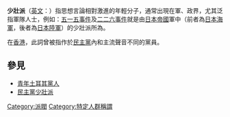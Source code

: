 {{Multiple issues|
{{Disputed|time=2012-11-12T07:00:32+00:00}}
{{Unreferenced|time=2020-04-26T08:35:30+00:00}}
}}
'''少壯派'''（[[英语|英文]]：{{lang|en|young turks}}）指思想言論相對激進的年輕分子，通常出現在軍、政界，尤其泛指軍隊人士，例如：[[五一五事件|五一五事件]]及[[二二六事件|二二六事件]]就是由[[日本帝國|日本帝國]]軍中（前者為[[日本海軍|日本海軍]]，後者為[[日本陸軍|日本陸軍]]）的少壯派所為。

在[[香港|香港]]，此詞曾被指作於[[民主黨_(香港)|民主黨]]內和主流聲音不同的黨員。

==參見==
*[[青年土耳其黨人|青年土耳其黨人]]
*[[民主黨少壯派|民主黨少壯派]]

{{stub}}
[[Category:派閥|Category:派閥]]
[[Category:特定人群稱謂|Category:特定人群稱謂]]